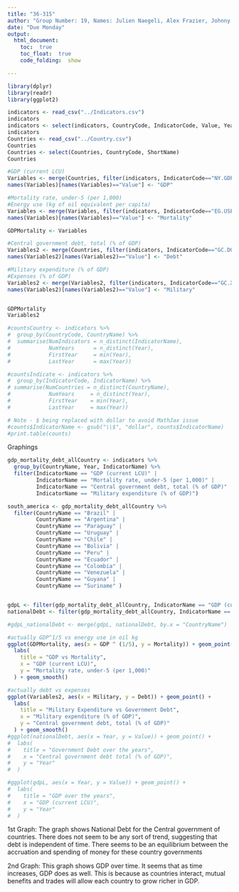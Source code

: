 ```yaml
---
title: "36-315"
author: "Group Number: 19, Names: Julien Naegeli, Alex Frazier, Johnny Wu, Maria Rodriguez: jnaegeli, afrazie1, johnnywu, mar1"
date: "Due Monday"
output: 
  html_document:
    toc:  true
    toc_float:  true
    code_folding:  show

---
```



```r
library(dplyr)
library(readr)
library(ggplot2)

indicators <- read_csv("../Indicators.csv")
indicators
indicators <- select(indicators, CountryCode, IndicatorCode, Value, Year)
indicators
Countries <- read_csv("../Country.csv")
Countries
Countries <- select(Countries, CountryCode, ShortName)
Countries
```

```r
#GDP (current LCU)
Variables <- merge(Countries, filter(indicators, IndicatorCode=="NY.GDP.MKTP.CN" &  Year==2012 & Value > 1e+3), by = 'CountryCode')
names(Variables)[names(Variables)=="Value"] <- "GDP"

#Mortality rate, under-5 (per 1,000)
#Energy use (kg of oil equivalent per capita)
Variables <- merge(Variables, filter(indicators, IndicatorCode=="EG.USE.PCAP.KG.OE" &  Year==2012), by = 'CountryCode')
names(Variables)[names(Variables)=="Value"] <- "Mortality"

GDPMortality <- Variables

#Central government debt, total (% of GDP)
Variables2 <- merge(Countries, filter(indicators, IndicatorCode=="GC.DOD.TOTL.GD.ZS" &  Year==2012), by = 'CountryCode')
names(Variables2)[names(Variables2)=="Value"] <- "Debt"

#Military expenditure (% of GDP)
#Expenses (% of GDP)
Variables2 <- merge(Variables2, filter(indicators, IndicatorCode=="GC.XPN.TOTL.GD.ZS" &  Year==2012), by = 'CountryCode')
names(Variables2)[names(Variables2)=="Value"] <- "Military"


GDPMortality
Variables2

#countsCountry <- indicators %>%
#  group_by(CountryCode, CountryName) %>%
#  summarise(NumIndicators = n_distinct(IndicatorName),
#            NumYears      = n_distinct(Year),
#            FirstYear     = min(Year),
#            LastYear      = max(Year))

#countsIndicate <- indicators %>%
#  group_by(IndicatorCode, IndicatorName) %>%
# summarise(NumCountries = n_distinct(CountryName),
#            NumYears     = n_distinct(Year),
#            FirstYear    = min(Year),
#            LastYear     = max(Year))

# Note - $ being replaced with dollar to avoid MathJax issue
#counts$IndicatorName <- gsub("\\$", "dollar", counts$IndicatorName)
#print.table(counts)
```

Graphings
```r
gdp_mortality_debt_allCountry <- indicators %>% 
  group_by(CountryName, Year, IndicatorName) %>%
  filter(IndicatorName == "GDP (current LCU)" |
         IndicatorName == "Mortality rate, under-5 (per 1,000)" | 
         IndicatorName == "Central government debt, total (% of GDP)" | 
         IndicatorName == "Military expenditure (% of GDP)")
```
```r

south_america <- gdp_mortality_debt_allCountry %>%
  filter(CountryName == "Brazil" |
         CountryName == "Argentina" | 
         CountryName == "Paraguay" | 
         CountryName == "Uruguay" |
         CountryName == "Chile" | 
         CountryName == "Bolivia" | 
         CountryName == "Peru" | 
         CountryName == "Ecuador" | 
         CountryName == "Colombia" | 
         CountryName == "Venezuela" | 
         CountryName == "Guyana" | 
         CountryName == "Suriname" )


gdpL <- filter(gdp_mortality_debt_allCountry, IndicatorName == "GDP (current LCU)")
nationalDebt <- filter(gdp_mortality_debt_allCountry, IndicatorName == "Central government debt, total (% of GDP)")

#gdpL_nationalDebt <- merge(gdpL, nationalDebt, by.x = "CountryName")

#actually GDP^1/5 vs energy use in oil kg
ggplot(GDPMortality, aes(x = GDP ^ (1/5), y = Mortality)) + geom_point() + 
  labs(
    title = "GDP vs Mortality",
    x = "GDP (current LCU)",
    y = "Mortality rate, under-5 (per 1,000)"
  ) + geom_smooth()

#actually debt vs expenses
ggplot(Variables2, aes(x = Military, y = Debt)) + geom_point() + 
  labs(
    title = "Military Expenditure vs Government Debt",
    x = "Military expenditure (% of GDP)",
    y = "Central government debt, total (% of GDP)"
  ) + geom_smooth()
#ggplot(nationalDebt, aes(x = Year, y = Value)) + geom_point() + 
#  labs(
#    title = "Government Debt over the years",
#    x = "Central government debt total (% of GDP)",
#    y = "Year"
#  )

#ggplot(gdpL, aes(x = Year, y = Value)) + geom_point() + 
#  labs(
#    title = "GDP over the years",
#    x = "GDP (current LCU)",
#    y = "Year"
#  )
```


1st Graph:
The graph shows National Debt for the Central government of countries. There does not seem to be any sort of trend, suggesting that debt is independent of time. There seems to be an equilibrium between the accruation and spending of money for these country governments

2nd Graph:
This graph shows GDP over time. It seems that as time increases, GDP does as well. This is because as countries interact, mutual benefits and trades will allow each country to grow richer in GDP.



